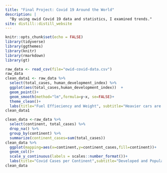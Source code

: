 ```yaml
---
title: "Final Project: Covid 19 Around the World"
description: |
  "By using owid Covid 19 data and statistics, I examined trends."
site: distill::distill_website
---
```


```r
knitr::opts_chunk$set(echo = FALSE)
library(tidyverse)
library(ggthemes)
library(knitr)
library(rmarkdown)
library(gt)
```

```r
raw_data <- read_csv(file="owid-covid-data.csv")
raw_data
clean_data1 <- raw_data %>% 
  select(total_cases, human_development_index) %>% 
  ggplot(aes(total_cases,human_development_index))  +
  geom_point()+
  geom_smooth(method="lm",formula=y~x, se=FALSE)+
  theme_clean()+
  labs(title="Fuel Effieciency and Weight", subtitle="Heavier cars are less fuel efficient",x="Weight",y="MPG")
clean_data1
```


```r

clean_data <-raw_data %>% 
  select(continent, total_cases) %>% 
  drop_na() %>% 
  group_by(continent) %>% 
  summarize(continent_cases=sum(total_cases)) 
clean_data %>% 
  ggplot(mapping=aes(x=continent,y=continent_cases,fill=continent))+
  geom_col()+
  scale_y_continuous(labels = scales::number_format())+
  labs(title="Covid Cases per Continent",subtitle="Developed and Populated Continents with Higher Cases", x="Continent",y="Continent Cases",fill="Continents")
clean_data

```

